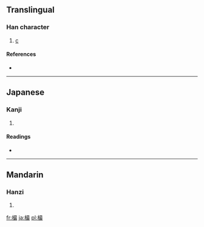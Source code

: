 ==Translingual==

===Han character===
{{Han char|rn=75|rad=木|as=12|sn=16|four=|canj=木日尸水 (DASE)}}

# [[c]]

====References====
* {{Han ref|kx=0551.240|dkj=15491|hdz=21291.080|uh=6A36|ud=27190}}

----

==Japanese==

===Kanji===
{{ja-kanji|grade=|rs=木12}}

# {{defn|lang=ja|sort=木12}}

====Readings====
* {{ja-readings|on=[[さい]] (sai)|kun=[[ふし]] (fushi)}}

----

==Mandarin==

===Hanzi===
{{cmn-hanzi|pin=[[zuī]] ([[zui1]])|wg=tsui<sup>1</sup>}}

# {{defn|lang=cmn|sort=木12}}

[[fr:樶]]
[[ja:樶]]
[[pl:樶]]